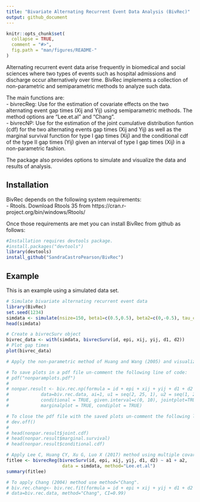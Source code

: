 ```yaml
---
title: "Bivariate Alternating Recurrent Event Data Analysis (BivRec)"
output: github_document
---
```


<!-- README.md is generated from README.Rmd. Please edit that file -->

```r
knitr::opts_chunk$set(
  collapse = TRUE,
  comment = "#>",
  fig.path = "man/figures/README-"
)
```

Alternating recurrent event data arise frequently in biomedical and social sciences where two types of events such as hospital admissions and discharge occur alternatively over time. BivRec implements a collection of non-parametric and semiparametric methods to analyze such data. 

The main functions are:  
- bivrecReg: Use for the estimation of covariate effects on the two alternating event gap times (Xij and Yij) using semiparametric methods. The method options are "Lee.et.al" and "Chang".  
- bivrecNP:  Use for the estimation of the joint cumulative distribution funtion (cdf) for the two alternating events gap times (Xij and Yij) as well as the marginal survival function for type I gap times (Xij) and the conditional cdf of the type II gap times (Yij) given an interval of type I gap times (Xij) in a non-parametric fashion.    

The package also provides options to simulate and visualize the data and results of analysis. 

## Installation

BivRec depends on the following system requirements:  
- Rtools. Download Rtools 35 from https://cran.r-project.org/bin/windows/Rtools/  

Once those requirements are met you can install BivRec from github as follows:
```r
#Installation requires devtools package.
#install.packages("devtools")
library(devtools)
install_github("SandraCastroPearson/BivRec")
```

## Example

This is an example using a simulated data set.

```r
# Simulate bivariate alternating recurrent event data
library(BivRec)
set.seed(1234)
simdata <- simulate(nsize=150, beta1=c(0.5,0.5), beta2=c(0,-0.5), tau_c=63, set=1.1)
head(simdata)

# Create a bivrecSurv object
bivrec_data <- with(simdata, bivrecSurv(id, epi, xij, yij, d1, d2))
# Plot gap times
plot(bivrec_data)

# Apply the non-parametric method of Huang and Wang (2005) and visualize marginal and conditional results

# To save plots in a pdf file un-comment the following line of code: 
# pdf("nonparamplots.pdf")
# 
# nonpar.result <- biv.rec.np(formula = id + epi + xij + yij + d1 + d2 ~ 1,
#            data=biv.rec.data, ai=1, u1 = seq(2, 25, 1), u2 = seq(1, 20, 1),
#            conditional = TRUE, given.interval=c(0, 10), jointplot=TRUE,
#            marginalplot = TRUE, condiplot = TRUE)

# To close the pdf file with the saved plots un-comment the following line of code
# dev.off()
# 
# head(nonpar.result$joint.cdf)
# head(nonpar.result$marginal.survival)
# head(nonpar.result$conditional.cdf)

# Apply Lee C, Huang CY, Xu G, Luo X (2017) method using multiple covariates
fitlee <- bivrecReg(bivrecSurv(id, epi, xij, yij, d1, d2) ~ a1 + a2,
                     data = simdata, method="Lee.et.al")
summary(fitlee)

# To apply Chang (2004) method use method="Chang".
# biv.rec.chang<- biv.rec.fit(formula = id + epi + xij + yij + d1 + d2 ~ a1 + a2, 
# data=biv.rec.data, method="Chang", CI=0.99)
```
